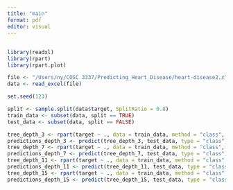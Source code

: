 ```yaml
---
title: "main"
format: pdf
editor: visual
---
```


## 

```r
library(readxl)
library(rpart)
library(rpart.plot)

file <- "/Users/ny/COSC 3337/Predicting_Heart_Disease/heart-disease2.xlsx"
data <- read_excel(file)
```

```r
set.seed(123)

split <- sample.split(data$target, SplitRatio = 0.8)
train_data <- subset(data, split == TRUE)
test_data <- subset(data, split == FALSE)
```

```r
tree_depth_3 <- rpart(target ~ ., data = train_data, method = "class", control = rpart.control(maxdepth = 3))
predictions_depth_3 <- predict(tree_depth_3, test_data, type = "class")
tree_depth_7 <- rpart(target ~ ., data = train_data, method = "class", control = rpart.control(maxdepth = 7))
predictions_depth_7 <- predict(tree_depth_7, test_data, type = "class")
tree_depth_11 <- rpart(target ~ ., data = train_data, method = "class", control = rpart.control(maxdepth = 11))
predictions_depth_11 <- predict(tree_depth_11, test_data, type = "class")
tree_depth_15 <- rpart(target ~ ., data = train_data, method = "class", control = rpart.control(maxdepth = 15))
predictions_depth_15 <- predict(tree_depth_15, test_data, type = "class")
```
